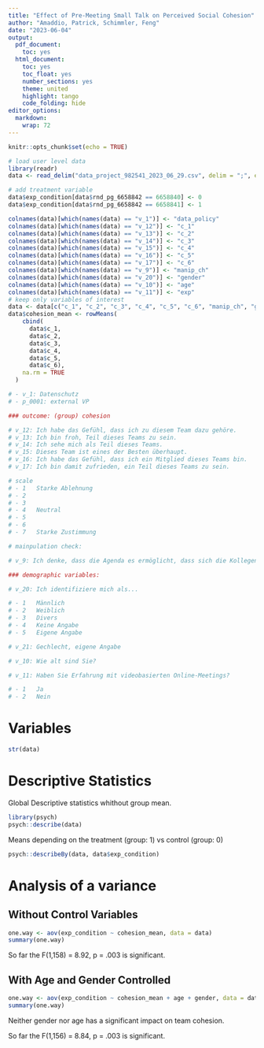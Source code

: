 ```yaml
---
title: "Effect of Pre-Meeting Small Talk on Perceived Social Cohesion"
author: "Amaddio, Patrick, Schimmler, Feng"
date: "2023-06-04"
output:
  pdf_document:
    toc: yes
  html_document:
    toc: yes
    toc_float: yes
    number_sections: yes
    theme: united
    highlight: tango
    code_folding: hide
editor_options:
  markdown:
    wrap: 72
---
```


```r
knitr::opts_chunk$set(echo = TRUE)
```

```r
# load user level data
library(readr)
data <- read_delim("data_project_982541_2023_06_29.csv", delim = ";", escape_double = FALSE, trim_ws = TRUE)

# add treatment variable
data$exp_condition[data$rnd_pg_6658842 == 6658840] <- 0
data$exp_condition[data$rnd_pg_6658842 == 6658841] <- 1

colnames(data)[which(names(data) == "v_1")] <- "data_policy"
colnames(data)[which(names(data) == "v_12")] <- "c_1"
colnames(data)[which(names(data) == "v_13")] <- "c_2"
colnames(data)[which(names(data) == "v_14")] <- "c_3"
colnames(data)[which(names(data) == "v_15")] <- "c_4"
colnames(data)[which(names(data) == "v_16")] <- "c_5"
colnames(data)[which(names(data) == "v_17")] <- "c_6"
colnames(data)[which(names(data) == "v_9")] <- "manip_ch"
colnames(data)[which(names(data) == "v_20")] <- "gender"
colnames(data)[which(names(data) == "v_10")] <- "age"
colnames(data)[which(names(data) == "v_11")] <- "exp"
# keep only variables of interest
data <- data[c("c_1", "c_2", "c_3", "c_4", "c_5", "c_6", "manip_ch", "gender", "age", "exp", "exp_condition")]
data$cohesion_mean <- rowMeans(
    cbind(
      data$c_1,
      data$c_2,
      data$c_3,
      data$c_4,
      data$c_5,
      data$c_6),
    na.rm = TRUE
  )

# - v_1: Datenschutz
# - p_0001: external VP

### outcome: (group) cohesion

# v_12: Ich habe das Gefühl, dass ich zu diesem Team dazu gehöre.
# v_13: Ich bin froh, Teil dieses Teams zu sein.
# v_14: Ich sehe mich als Teil dieses Teams.
# v_15: Dieses Team ist eines der Besten überhaupt.
# v_16: Ich habe das Gefühl, dass ich ein Mitglied dieses Teams bin.
# v_17: Ich bin damit zufrieden, ein Teil dieses Teams zu sein.

# scale
# - 1	Starke Ablehnung
# - 2	 
# - 3	 
# - 4	Neutral
# - 5	 
# - 6	 
# - 7	Starke Zustimmung

# mainpulation check:

# v_9: Ich denke, dass die Agenda es ermöglicht, dass sich die Kollegen und Kolleginnen besser kennenlernen können.

### demographic variables:

# v_20: Ich identifiziere mich als...

# - 1	Männlich
# - 2	Weiblich
# - 3	Divers
# - 4	Keine Angabe
# - 5	Eigene Angabe

# v_21: Gechlecht, eigene Angabe

# v_10: Wie alt sind Sie?

# v_11: Haben Sie Erfahrung mit videobasierten Online-Meetings?

# - 1	Ja
# - 2	Nein
```


# Variables

```r
str(data)
```

# Descriptive Statistics

Global Descriptive statistics whithout group mean.

```r
library(psych)
psych::describe(data)
```

Means depending on the treatment (group: 1) vs control (group: 0)

```r
psych::describeBy(data, data$exp_condition)
```

# Analysis of a variance

## Without Control Variables

```r
one.way <- aov(exp_condition ~ cohesion_mean, data = data)
summary(one.way)
```

So far the F(1,158) = 8.92, p = .003 is significant.

## With Age and Gender Controlled

```r
one.way <- aov(exp_condition ~ cohesion_mean + age + gender, data = data)
summary(one.way)
```

Neither gender nor age has a significant impact on team cohesion.

So far the F(1,156) = 8.84, p = .003 is significant.